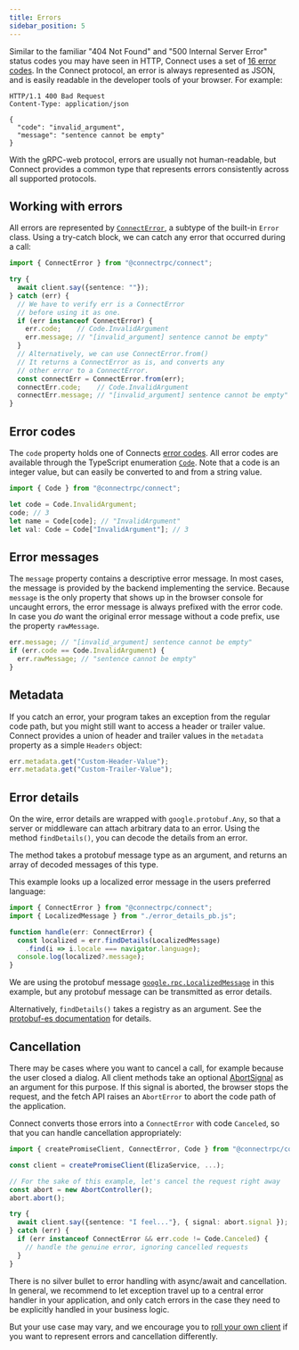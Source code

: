 ```yaml
---
title: Errors
sidebar_position: 5
---
```



<!--
TODO

- explain timeoutMs
- explain assertion alternative and connectErrorFromReason() ?
- link to mapped clients for Either or neverthrow?

-->



Similar to the familiar "404 Not Found" and "500 Internal Server Error" status
codes you may have seen in HTTP, Connect uses a set of [16 error codes](/docs/protocol#error-codes).
In the Connect protocol, an error is always represented as JSON, and is easily
readable in the developer tools of your browser. For example:

```
HTTP/1.1 400 Bad Request
Content-Type: application/json

{
  "code": "invalid_argument",
  "message": "sentence cannot be empty"
}
```

With the gRPC-web protocol, errors are usually not human-readable, but
Connect provides a common type that represents errors consistently across
all supported protocols.


## Working with errors

All errors are represented by [`ConnectError`](https://github.com/connectrpc/connect-es/blob/1c1dc4cfd300e120d07a486f488d5693139f9dee/packages/connect/src/connect-error.ts#L27),
a subtype of the built-in `Error` class. Using a try-catch block, we can catch
any error that occurred during a call:

```ts
import { ConnectError } from "@connectrpc/connect";

try {
  await client.say({sentence: ""});
} catch (err) {
  // We have to verify err is a ConnectError
  // before using it as one.
  if (err instanceof ConnectError) {
    err.code;    // Code.InvalidArgument
    err.message; // "[invalid_argument] sentence cannot be empty"
  }
  // Alternatively, we can use ConnectError.from()
  // It returns a ConnectError as is, and converts any
  // other error to a ConnectError.
  const connectErr = ConnectError.from(err);
  connectErr.code;    // Code.InvalidArgument
  connectErr.message; // "[invalid_argument] sentence cannot be empty"
}
```


## Error codes

The `code` property holds one of Connects [error codes](/docs/protocol#error-codes).
All error codes are available through the TypeScript enumeration [`Code`](https://github.com/connectrpc/connect-es/blob/1c1dc4cfd300e120d07a486f488d5693139f9dee/packages/connect/src/code.ts#L16).
Note that a code is an integer value, but can easily be converted to and
from a string value.

```ts
import { Code } from "@connectrpc/connect";

let code = Code.InvalidArgument;
code; // 3
let name = Code[code]; // "InvalidArgument"
let val: Code = Code["InvalidArgument"]; // 3
```


## Error messages

The `message` property contains a descriptive error message. In most cases,
the message is provided by the backend implementing the service. Because
`message` is the only property that shows up in the browser console for
uncaught errors, the error message is always prefixed with the error code.
In case you _do_ want the original error message without a code prefix, use
the property `rawMessage`.

```ts
err.message; // "[invalid_argument] sentence cannot be empty"
if (err.code == Code.InvalidArgument) {
  err.rawMessage; // "sentence cannot be empty"
}
```


## Metadata

If you catch an error, your program takes an exception from the regular code
path, but you might still want to access a header or trailer value. Connect
provides a union of header and trailer values in the `metadata` property as a
simple `Headers` object:

```ts
err.metadata.get("Custom-Header-Value");
err.metadata.get("Custom-Trailer-Value");
```


## Error details

On the wire, error details are wrapped with `google.protobuf.Any`, so that a
server or middleware can attach arbitrary data to an error. Using the method
`findDetails()`, you can decode the details from an error.

The method takes a protobuf message type as an argument, and returns an array
of decoded messages of this type.

This example looks up a localized error message in the users preferred
language:

```ts
import { ConnectError } from "@connectrpc/connect";
import { LocalizedMessage } from "./error_details_pb.js";

function handle(err: ConnectError) {
  const localized = err.findDetails(LocalizedMessage)
    .find(i => i.locale === navigator.language);
  console.log(localized?.message);
}
```

We are using the protobuf message [`google.rpc.LocalizedMessage`](https://buf.build/googleapis/googleapis/file/main:google/rpc/error_details.proto#L241)
in this example, but any protobuf message can be transmitted as error details.

Alternatively, `findDetails()` takes a registry as an argument. See the
[protobuf-es documentation](https://github.com/bufbuild/protobuf-es/blob/main/docs/runtime_api.md#registries)
for details.


## Cancellation

There may be cases where you want to cancel a call, for example because the
user closed a dialog. All client methods take an optional [AbortSignal](https://developer.mozilla.org/en-US/docs/Web/API/AbortSignal)
as an argument for this purpose. If this signal is aborted, the browser stops
the request, and the fetch API raises an `AbortError` to abort the code path
of the application.

Connect converts those errors into a `ConnectError` with code `Canceled`,
so that you can handle cancellation appropriately:

```ts
import { createPromiseClient, ConnectError, Code } from "@connectrpc/connect";

const client = createPromiseClient(ElizaService, ...);

// For the sake of this example, let's cancel the request right away
const abort = new AbortController();
abort.abort();

try {
  await client.say({sentence: "I feel..."}, { signal: abort.signal });
} catch (err) {
  if (err instanceof ConnectError && err.code != Code.Canceled) {
    // handle the genuine error, ignoring cancelled requests
  }
}
```

There is no silver bullet to error handling with async/await and cancellation.
In general, we recommend to let exception travel up to a central error handler
in your application, and only catch errors in the case they need to be
explicitly handled in your business logic.

But your use case may vary, and we encourage you to [roll your own client](/docs/web/using-clients#roll-your-own-client)
if you want to represent errors and cancellation differently.
